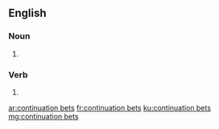 ==English==

===Noun===

{{head|en|plural}}

# {{plural of|continuation bet|lang=en}}

===Verb===

{{head|en}}

# {{en-third-person singular of|continuation bet}}

[[ar:continuation bets]]
[[fr:continuation bets]]
[[ku:continuation bets]]
[[mg:continuation bets]]